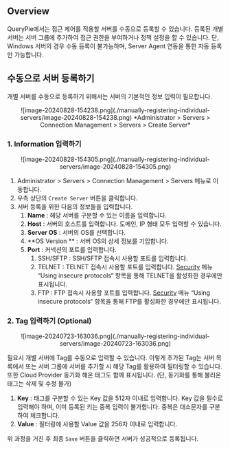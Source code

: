 ## Overview

QueryPie에서는 접근 제어를 적용할 서버를 수동으로 등록할 수 있습니다. 등록된 개별 서버는 서버 그룹에 추가하여 접근 권한을 부여하거나 정책 설정을 할 수 있습니다. 단, Windows 서버의 경우 수동 등록이 불가능하며, Server Agent 연동을 통한 자동 등록만 가능합니다.


## 수동으로 서버 등록하기

개별 서버를 수동으로 등록하기 위해서는 서버의 기본적인 정보 입력이 필요합니다.
<p align="center">
![image-20240828-154238.png](./manually-registering-individual-servers/image-20240828-154238.png)
*Administrator &gt; Servers &gt; Connection Management &gt; Servers &gt; Create Server*
</p>

### 1. Information 입력하기

<p align="center">
![image-20240828-154305.png](./manually-registering-individual-servers/image-20240828-154305.png)
</p>

1. Administrator &gt; Servers &gt; Connection Management &gt; Servers 메뉴로 이동합니다.
2. 우측 상단의 `Create Server` 버튼을 클릭합니다.
3. 서버 등록을 위한 다음의 정보들을 입력합니다.
    1.  **Name**  : 해당 서버를 구분할 수 있는 이름을 입력합니다.
    2.  **Host**  : 서버의 호스트를 입력합니다. 도메인, IP 형태 모두 입력할 수 있습니다. 
    3.  **Server OS**  : 서버의 OS를 선택합니다. 
    4.  **OS Version ** : 서버 OS의 상세 정보를 기입합니다.
    5.  **Port**  : 커넥션의 포트를 입력합니다. 
        1. SSH/SFTP : SSH/SFTP 접속시 사용할 포트를 입력합니다.
        2. TELNET : TELNET 접속시 사용할 포트를 입력합니다. [Security](https://chequer.atlassian.net/wiki/spaces/QM/pages/544178422/Security#%EC%84%9C%EB%B2%84-%EC%BB%A4%EB%84%A5%EC%85%98-%EB%B3%B4%EC%95%88-%EC%84%A4%EC%A0%95) 메뉴 “Using insecure protocols“ 항목을 통해 TELNET을 활성화한 경우에만 표시됩니다.
        3. FTP : FTP 접속시 사용할 포트를 입력합니다. [Security](https://chequer.atlassian.net/wiki/spaces/QM/pages/544178422/Security#%EC%84%9C%EB%B2%84-%EC%BB%A4%EB%84%A5%EC%85%98-%EB%B3%B4%EC%95%88-%EC%84%A4%EC%A0%95) 메뉴 “Using insecure protocols“ 항목을 통해 FTP를 활성화한 경우에만 표시됩니다.

### 2. Tag 입력하기 (Optional)

<p align="center">
![image-20240723-163036.png](./manually-registering-individual-servers/image-20240723-163036.png)
</p>

필요시 개별 서버에 Tag를 수동으로 입력할 수 있습니다. 이렇게 추가된 Tag는 서버 목록에서 또는 서버 그룹에 서버를 추가할 시 해당 Tag를 활용하여 필터링할 수 있습니다. 또한 Cloud Provider 동기화 해온 태그도 함께 표시됩니다. (단, 동기화를 통해 불러온 태그는 삭제 및 수정 불가)

1.  **Key**  : 태그를 구분할 수 있는 Key 값을 512자 이내로 입력합니다. Key 값을 필수로 입력해야 하며, 이미 등록된 키는 중복 입력이 불가합니다. 중복은 대소문자를 구분하여 체크합니다. 
2.  **Value**  : 필터링에 사용할 Value 값을 256자 이내로 입력합니다.

위 과정을 거친 후 최종 `Save` 버튼을 클릭하면 서버가 성공적으로 등록됩니다.


